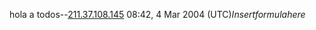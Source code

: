hola a todos--[[User:211.37.108.145|211.37.108.145]] 08:42, 4 Mar 2004 (UTC)<math>Insert formula here</math>